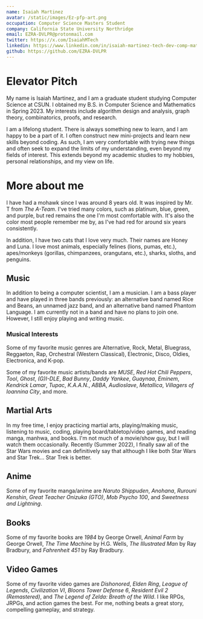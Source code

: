 ```yaml
---
name: Isaiah Martinez
avatar: /static/images/Ez-pfp-art.png
occupation: Computer Science Masters Student
company: California State University Northridge
email: EZRA-DVLPR@protonmail.com
twitter: https://x.com/IsaiahMTech
linkedin: https://www.linkedin.com/in/isaiah-martinez-tech-dev-comp-math/
github: https://github.com/EZRA-DVLPR
---
```


# Elevator Pitch
My name is Isaiah Martinez, and I am a graduate student studying Computer Science at CSUN.
I obtained my B.S. in Computer Science and Mathematics in Spring 2023.
My interests include algorithm design and analysis, graph theory, combinatorics, proofs, and research.

I am a lifelong student.
There is always something new to learn, and I am happy to be a part of it.
I often construct new mini-projects and learn new skills beyond coding.
As such, I am very comfortable with trying new things and often seek to expand the limits of my understanding, even beyond my fields of interest.
This extends beyond my academic studies to my hobbies, personal relationships, and my view on life.

# More about me

I have had a mohawk since I was around 8 years old.
It was inspired by Mr. T from _The A-Team_.
I've tried many colors, such as platinum, blue, green, and purple, but red remains the one I'm most comfortable with.
It's also the color most people remember me by, as I've had red for around six years consistently.

In addition, I have two cats that I love very much. Their names are Honey and Luna. I love most animals, especially felines (lions, pumas, etc.), apes/monkeys (gorillas, chimpanzees, orangutans, etc.), sharks, sloths, and penguins.

## Music

In addition to being a computer scientist, I am a musician. I am a bass player and have played in three bands previously: an alternative band named Rice and Beans, an unnamed jazz band, and an alternative band named Phantom Language. I am currently not in a band and have no plans to join one. However, I still enjoy playing and writing music.

### Musical Interests

Some of my favorite music genres are Alternative, Rock, Metal, Bluegrass, Reggaeton, Rap, Orchestral (Western Classical), Electronic, Disco, Oldies, Electronica, and K-pop.

Some of my favorite music artists/bands are _MUSE_, _Red Hot Chili Peppers_, _Tool_, _Ghost_, _(G)I-DLE_, _Bad Bunny_, _Daddy Yankee_, _Guaynaa_, _Eminem_, _Kendrick Lamar_, _Tupac_, _K.A.A.N._, _ABBA_, _Audioslave_, _Metallica_, _Villagers of Ioannina City_, and more.

## Martial Arts

In my free time, I enjoy practicing martial arts, playing/making music, listening to music, coding, playing board/tabletop/video games, and reading manga, manhwa, and books.
I'm not much of a movie/show guy, but I will watch them occasionally.
Recently (Summer 2022), I finally saw all of the Star Wars movies and can definitively say that although I like both Star Wars and Star Trek... Star Trek is better.

## Anime

Some of my favorite manga/anime are _Naruto Shippuden_, _Anohana_, _Rurouni Kenshin_, _Great Teacher Onizuka (GTO)_, _Mob Psycho 100_, and _Sweetness and Lightning_.

## Books

Some of my favorite books are _1984_ by George Orwell, _Animal Farm_ by George Orwell, _The Time Machine_ by H.G. Wells, _The Illustrated Man_ by Ray Bradbury, and _Fahrenheit 451_ by Ray Bradbury.

## Video Games

Some of my favorite video games are _Dishonored_, _Elden Ring_, _League of Legends_, _Civilization VI_, _Bloons Tower Defense 6_, _Resident Evil 2 (Remastered)_, and _The Legend of Zelda: Breath of the Wild_. I like RPGs, JRPGs, and action games the best.
For me, nothing beats a great story, compelling gameplay, and strategy.
